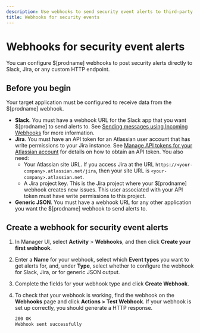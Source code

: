 ```yaml
---
description: Use webhooks to send security event alerts to third-party systems.
title: Webhooks for security events
---
```


# Webhooks for security event alerts

You can configure $[prodname] webhooks to post security alerts directly to Slack, Jira, or any custom HTTP endpoint.

## Before you begin

Your target application must be configured to receive data from the $[prodname] webhook.

* **Slack**. You must have a webhook URL for the Slack app that you want $[prodname] to send alerts to.
See [Sending messages using Incoming Webhooks](https://api.slack.com/messaging/webhooks) for more information.
* **Jira**. You must have an API token for an Atlassian user account that has write permissions to your Jira instance.
  See [Manage API tokens for your Atlassian account](https://support.atlassian.com/atlassian-account/docs/manage-api-tokens-for-your-atlassian-account/) for details on how to obtain an API token.
  You also need:
  * Your Atlassian site URL. If you access Jira at the URL `https://<your-company>.atlassian.net/jira`, then your site URL is `<your-company>.atlassian.net`.
  * A Jira project key. This is the Jira project where your $[prodname] webhook creates new issues. This user associated with your API token must have write permissions to this project.
* **Generic JSON**. You must have a webhook URL for any other application you want the $[prodname] webhook to send alerts to.

## Create a webhook for security event alerts

1. In Manager UI, select **Activity** > **Webhooks**, and then click **Create your first webhook**.
2. Enter a **Name** for your webhook, select which **Event types** you want to get alerts for, and, under **Type**, select whether to configure the webhook for Slack, Jira, or for generic JSON output.
3. Complete the fields for your webhook type and click **Create Webhook**.
4. To check that your webhook is working, find the webhook on the **Webhooks** page and click **Actions > Test Webhook**.
   If your webhook is set up correctly, you should generate a HTTP response.

   ```bash title="Example: Successful HTTP response"
   200 OK
   Webhook sent successfully
   ```